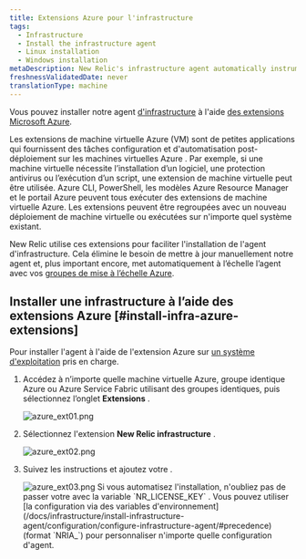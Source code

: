 ```yaml
---
title: Extensions Azure pour l'infrastructure
tags:
  - Infrastructure
  - Install the infrastructure agent
  - Linux installation
  - Windows installation
metaDescription: New Relic's infrastructure agent automatically instruments Docker to collect container metrics and metadata.
freshnessValidatedDate: never
translationType: machine
---
```


Vous pouvez installer notre agent [d&apos;infrastructure](/docs/welcome-new-relic-infrastructure) à l&apos;aide [des extensions Microsoft Azure](https://docs.microsoft.com/en-us/azure/virtual-machines/extensions/overview).

<CollapserGroup>
  <Collapser id="what-is-extension" title="Qu'est-ce qu'une extension Azure ?">
    Les extensions de machine virtuelle Azure (VM) sont de petites applications qui fournissent des tâches configuration et d&apos;automatisation post-déploiement sur les machines virtuelles Azure . Par exemple, si une machine virtuelle nécessite l’installation d’un logiciel, une protection antivirus ou l’exécution d’un script, une extension de machine virtuelle peut être utilisée. Azure CLI, PowerShell, les modèles Azure Resource Manager et le portail Azure peuvent tous exécuter des extensions de machine virtuelle Azure. Les extensions peuvent être regroupées avec un nouveau déploiement de machine virtuelle ou exécutées sur n&apos;importe quel système existant.
  </Collapser>
</CollapserGroup>

New Relic utilise ces extensions pour faciliter l&apos;installation de l&apos;agent d&apos;infrastructure. Cela élimine le besoin de mettre à jour manuellement notre agent et, plus important encore, met automatiquement à l’échelle l’agent avec vos [groupes de mise à l’échelle Azure](https://docs.microsoft.com/en-us/azure/virtual-machine-scale-sets/overview).

## Installer une infrastructure à l’aide des extensions Azure [#install-infra-azure-extensions]

Pour installer l&apos;agent à l&apos;aide de l&apos;extension Azure sur [un système d&apos;exploitation](/docs/infrastructure/install-infrastructure-agent/get-started/requirements-infrastructure-agent/) pris en charge.

1. Accédez à n’importe quelle machine virtuelle Azure, groupe identique Azure ou Azure Service Fabric utilisant des groupes identiques, puis sélectionnez l’onglet <DNT>**Extensions**</DNT> .

   <img title="azure_ext01.png" alt="azure_ext01.png" src="/images/infrastructure_screenshot-crop_azure-extensions-tab.webp" />

2. Sélectionnez l&apos;extension <DNT>**New Relic infrastructure**</DNT> .

   <img title="azure_ext02.png" alt="azure_ext02.png" src="/images/infrastructure_screenshot-crop_azure-nr-infrastructure-extension.webp" />

3. Suivez les instructions et ajoutez votre <InlinePopover type="licenseKey" />.

   <img title="azure_ext03.png" alt="azure_ext03.png" src="/images/infrastructure_screenshot-crop_azure-nr-license-key.webp" />

   <Callout variant="tip">
     Si vous automatisez l&apos;installation, n&apos;oubliez pas de passer votre <InlinePopover type="licenseKey" />avec la variable `NR_LICENSE_KEY` . Vous pouvez utiliser [la configuration via des variables d&apos;environnement](/docs/infrastructure/install-infrastructure-agent/configuration/configure-infrastructure-agent/#precedence) (format `NRIA_`) pour personnaliser n&apos;importe quelle configuration d&apos;agent.
   </Callout>

<InstallFeedback />